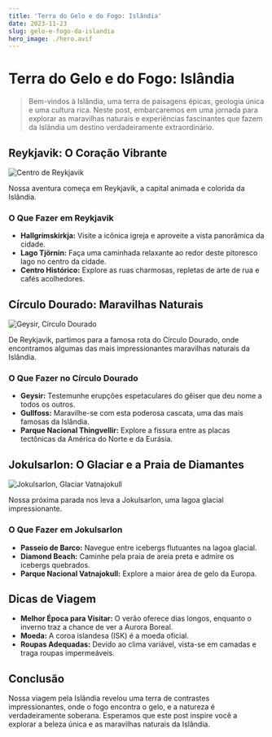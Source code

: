 ```yaml
---
title: 'Terra do Gelo e do Fogo: Islândia'
date: 2023-11-23
slug: gelo-e-fogo-da-islandia
hero_image: ./hero.avif
---
```


# Terra do Gelo e do Fogo: Islândia

> Bem-vindos à Islândia, uma terra de paisagens épicas, geologia única e uma cultura rica. Neste post, embarcaremos em uma jornada para explorar as maravilhas naturais e experiências fascinantes que fazem da Islândia um destino verdadeiramente extraordinário.

## Reykjavik: O Coração Vibrante

![Centro de Reykjavik](https://images.unsplash.com/photo-1523457875850-82e7a32ab637?q=80&w=1974&auto=format&fit=crop&ixlib=rb-4.0.3&ixid=M3wxMjA3fDB8MHxwaG90by1wYWdlfHx8fGVufDB8fHx8fA%3D%3D)

Nossa aventura começa em Reykjavik, a capital animada e colorida da Islândia.

### O Que Fazer em Reykjavik

- **Hallgrímskirkja:** Visite a icônica igreja e aproveite a vista panorâmica da cidade.
- **Lago Tjörnin:** Faça uma caminhada relaxante ao redor deste pitoresco lago no centro da cidade.
- **Centro Histórico:** Explore as ruas charmosas, repletas de arte de rua e cafés acolhedores.

## Círculo Dourado: Maravilhas Naturais

![Geysir, Círculo Dourado](https://images.unsplash.com/photo-1636876169714-b0e8a6741889?q=80&w=2070&auto=format&fit=crop&ixlib=rb-4.0.3&ixid=M3wxMjA3fDB8MHxwaG90by1wYWdlfHx8fGVufDB8fHx8fA%3D%3D)

De Reykjavik, partimos para a famosa rota do Círculo Dourado, onde encontramos algumas das mais impressionantes maravilhas naturais da Islândia.

### O Que Fazer no Círculo Dourado

- **Geysir:** Testemunhe erupções espetaculares do gêiser que deu nome a todos os outros.
- **Gullfoss:** Maravilhe-se com esta poderosa cascata, uma das mais famosas da Islândia.
- **Parque Nacional Thingvellir:** Explore a fissura entre as placas tectônicas da América do Norte e da Eurásia.

## Jokulsarlon: O Glaciar e a Praia de Diamantes

![Jokulsarlon, Glaciar Vatnajokull](https://images.unsplash.com/photo-1575683990472-562331e63ae6?q=80&w=1974&auto=format&fit=crop&ixlib=rb-4.0.3&ixid=M3wxMjA3fDB8MHxwaG90by1wYWdlfHx8fGVufDB8fHx8fA%3D%3D)

Nossa próxima parada nos leva a Jokulsarlon, uma lagoa glacial impressionante.

### O Que Fazer em Jokulsarlon

- **Passeio de Barco:** Navegue entre icebergs flutuantes na lagoa glacial.
- **Diamond Beach:** Caminhe pela praia de areia preta e admire os icebergs quebrados.
- **Parque Nacional Vatnajokull:** Explore a maior área de gelo da Europa.

## Dicas de Viagem

- **Melhor Época para Visitar:** O verão oferece dias longos, enquanto o inverno traz a chance de ver a Aurora Boreal.
- **Moeda:** A coroa islandesa (ISK) é a moeda oficial.
- **Roupas Adequadas:** Devido ao clima variável, vista-se em camadas e traga roupas impermeáveis.

## Conclusão

Nossa viagem pela Islândia revelou uma terra de contrastes impressionantes, onde o fogo encontra o gelo, e a natureza é verdadeiramente soberana. Esperamos que este post inspire você a explorar a beleza única e as maravilhas naturais da Islândia.